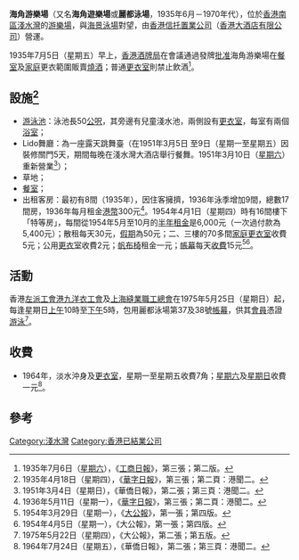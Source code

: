 '''海角游樂場'''（又名'''海角遊樂場'''或'''麗都泳場'''，1935年6月－1970年代），位於[[香港|香港]][[南區_(香港)|南區]][[淺水灣|淺水灣]]的[[游樂場|游樂場]]，與[[海景泳場|海景泳場]]對望，由[[香港信托置業公司|香港信托置業公司]]（[[香港大酒店有限公司|香港大酒店有限公司]]）營運。

1935年7月5日（星期五）早上，[[香港酒牌局|香港酒牌局]]在會議通過發牌[[批准|批准]]海角游樂場在[[餐室|餐室]]及[[家庭|家庭]]更衣範圍販賣[[燒酒|燒酒]]；普通[[更衣室|更衣室]]則禁止飲酒<ref>1935年7月6日（[[星期六|星期六]]），《[[工商日報|工商日報]]》，第三張；第二版。</ref>。

== 設施<ref>1935年4月18日（星期四），《[[華字日報|華字日報]]》，第三張；第二頁：港聞二。</ref> ==
* [[游泳池|游泳池]]：泳池長50[[公呎|公呎]]，其旁邊有兒童淺水池，兩側設有[[更衣室|更衣室]]，每室有兩個[[浴室|浴室]]；
* Lido舞廳：為一座露天跳舞臺（在1951年3月5日 至9日（星期一至星期五）因裝修關門5天，期間每晚在淺水灣大酒店舉行餐舞。1951年3月10日（[[星期六|星期六]]）重新營業<ref>1951年3月4日（星期日），《華僑日報》，第二張；第三頁：港聞二。</ref>）；
* 草地；
* [[餐室|餐室]]；
* 出租客房：最初有8間（1935年），因住客擁擠，1936年泳季增加9間，總數17間房，1936年每月租金[[港幣|港幣]]300元<ref>1936年5月11日（星期一），《[[華字日報|華字日報]]》，第三張；第二頁：港聞二。</ref>。1954年4月1日（星期四）時有16間樓下「特等房」，每間從1954年5月至10月的[[半年|半年]][[租金|租金]]是6,000元（一次過付款為5,400元）；散租每天30元，[[假期|假期]]為50元；二、三樓的70多間[[家庭|家庭]][[更衣室|更衣室]]收費5元；公用[[更衣室|更衣室]]收費2元；[[帆布|帆布]][[椅|椅]]租金一元；[[帳幕|帳幕]]每天[[收費|收費]]15元<ref>1954年3月29日（星期一），《[[香港大公報|大公報]]》，第一張；第四版。</ref><ref>1954年4月5日（星期一），《大公報》，第一張；第四版。</ref>。

== 活動 ==
香港[[左派|左派]][[工會|工會]][[港九洋衣工會|港九洋衣工會]]及[[上海縫業職工總會|上海縫業職工總會]]在1975年5月25日（星期日）起，每逢星期日[[上午|上午]]10時至[[下午|下午]]5時，包用麗都泳場第37及38號[[帳幕|帳幕]]，供其[[會員|會員]]憑證[[游泳|游泳]]<ref>1975年5月22日（星期四），《大公報》，第二張；第五版。</ref>。

== 收費 ==
* 1964年，淡水沖身及[[更衣室|更衣室]]，星期一至星期五收費7角；[[星期六|星期六]]及[[星期日|星期日]]收費一元<ref>1964年7月24日（星期五），《華僑日報》，第二張；第三頁：港聞二。</ref>。

== 參考 ==

{{Reflist|2}}

{{香港公眾泳池}}

[[Category:淺水灣|Category:淺水灣]]
[[Category:香港已結業公司|Category:香港已結業公司]]
